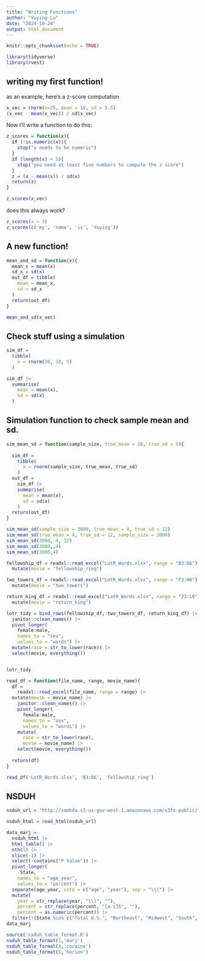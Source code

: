 ```yaml
---
title: "Writing Functions"
author: "Yuying Lu"
date: "2024-10-24"
output: html_document
---
```


```r
knitr::opts_chunk$set(echo = TRUE)
```

```r
library(tidyverse)
library(rvest)
```

## writing my first function!

as an example, here's a z-score computation

```r
x_vec = rnorm(n=25, mean = 10, sd = 3.5)
(x_vec - mean(x_vec)) / sd(x_vec)
```
Now I'll write a function to do this:

```r
z_scores = function(x){
  if (!is.numeric(x)){
    stop("x needs to be numeric")
  }
  if (length(x) < 5){
    stop("you need at least five numbers to compute the z score")
  }
  z = (x - mean(x)) / sd(x)
  return(z)
}

z_scores(x_vec)
```

does this always work?

```r
z_scores(x = 3)
z_scores(c('my', 'name', 'is', 'Yuying'))
```

## A new function!


```r
mean_and_sd = function(x){
  mean_x = mean(x)
  sd_x = sd(x)
  out_df = tibble(
    mean = mean_x,
    sd = sd_x
  )
  return(out_df)
}

mean_and_sd(x_vec)
```

## Check stuff using a simulation

```r
sim_df = 
  tibble(
    x = rnorm(30, 10, 5)
  )

sim_df |> 
  summarise(
    mean = mean(x),
    sd = sd(x)
  )
```

## Simulation function to check sample mean and sd.

```r
sim_mean_sd = function(sample_size, true_mean = 10, true_sd = 5){
  
  sim_df = 
    tibble(
      x = rnorm(sample_size, true_mean, true_sd)
    )
  out_df = 
    sim_df |> 
    summarise(
      mean = mean(x),
      sd = sd(x)
    )
  return(out_df)
}

sim_mean_sd(sample_size = 3000, true_mean = 4, true_sd = 12)
sim_mean_sd(true_mean = 4, true_sd = 12, sample_size = 3000)
sim_mean_sd(3000, 4, 12)
sim_mean_sd(3000,,4)
sim_mean_sd(3000,4)

```


```r

fellowship_df = readxl::read_excel("LotR_Words.xlsx", range = "B3:D6") |>
  mutate(movie = "fellowship_ring")

two_towers_df = readxl::read_excel("LotR_Words.xlsx", range = "F3:H6") |>
  mutate(movie = "two_towers")

return_king_df = readxl::read_excel("LotR_Words.xlsx", range = "J3:L6") |>
  mutate(movie = "return_king")

lotr_tidy = bind_rows(fellowship_df, two_towers_df, return_king_df) |>
  janitor::clean_names() |>
  pivot_longer(
    female:male,
    names_to = "sex",
    values_to = "words") |> 
  mutate(race = str_to_lower(race)) |> 
  select(movie, everything()) 


lotr_tidy
```


```r
read_df = function(file_name, range, movie_name){
  df = 
    readxl::read_excel(file_name, range = range) |>
  mutate(movie = movie_name) |> 
    janitor::clean_names() |> 
    pivot_longer(
      female:male,
      names_to = "sex",
      values_to = "words") |>
    mutate(
      race = str_to_lower(race),
      movie = movie_name) |> 
    select(movie, everything())
  
  return(df)
}

read_df('LotR_Words.xlsx', 'B3:D6', 'fellowship_ring')
```

## NSDUH

```r
nsduh_url = "http://samhda.s3-us-gov-west-1.amazonaws.com/s3fs-public/field-uploads/2k15StateFiles/NSDUHsaeShortTermCHG2015.htm"

nsduh_html = read_html(nsduh_url)

data_marj = 
  nsduh_html |> 
  html_table() |> 
  nth(1) |>
  slice(-1) |> 
  select(-contains("P Value")) |>
  pivot_longer(
    -State,
    names_to = "age_year", 
    values_to = "percent") |>
  separate(age_year, into = c("age", "year"), sep = "\\(") |>
  mutate(
    year = str_replace(year, "\\)", ""),
    percent = str_replace(percent, "[a-c]$", ""),
    percent = as.numeric(percent)) |>
  filter(!(State %in% c("Total U.S.", "Northeast", "Midwest", "South", "West")))
data_marj
```

```r

source('nsduh_table_format.R')
nsduh_table_format(1,'marj')
nsduh_table_format(4,'cocaine')
nsduh_table_format(5,'herion')
```


